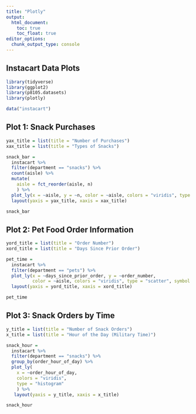 ```yaml
---
title: "Plotly"
output: 
  html_document:
    toc: true
    toc_float: true
editor_options: 
  chunk_output_type: console
---
```


## Instacart Data Plots

```r
library(tidyverse)
library(ggplot2)
library(p8105.datasets)
library(plotly)
```

```r
data("instacart")
```

## Plot 1: Snack Purchases

```r
yax_title = list(title = "Number of Purchases")
xax_title = list(title = "Types of Snacks")

snack_bar = 
  instacart %>%  
  filter(department == "snacks") %>% 
  count(aisle) %>% 
  mutate(
    aisle = fct_reorder(aisle, n)
    ) %>% 
  plot_ly(x = ~aisle, y = ~n, color = ~aisle, colors = "viridis", type = "bar") %>% 
  layout(yaxis = yax_title, xaxis = xax_title)

snack_bar
```

## Plot 2: Pet Food Order Information

```r
yord_title = list(title = "Order Number")
xord_title = list(title = "Days Since Prior Order")

pet_time = 
  instacart %>% 
  filter(department == "pets") %>%
  plot_ly(x = ~days_since_prior_order, y = ~order_number, 
          color = ~aisle, colors = "viridis", type = "scatter", symbol = ~aisle) %>% 
  layout(yaxis = yord_title, xaxis = xord_title) 

pet_time
```

## Plot 3: Snack Orders by Time

```r
y_title = list(title = "Number of Snack Orders")
x_title = list(title = "Hour of the Day (Military Time)")

snack_hour = 
  instacart %>% 
  filter(department == "snacks") %>% 
  group_by(order_hour_of_day) %>%
  plot_ly(
    x = ~order_hour_of_day, 
    colors = "viridis", 
    type = "histogram"
    ) %>% 
   layout(yaxis = y_title, xaxis = x_title)

snack_hour
```


